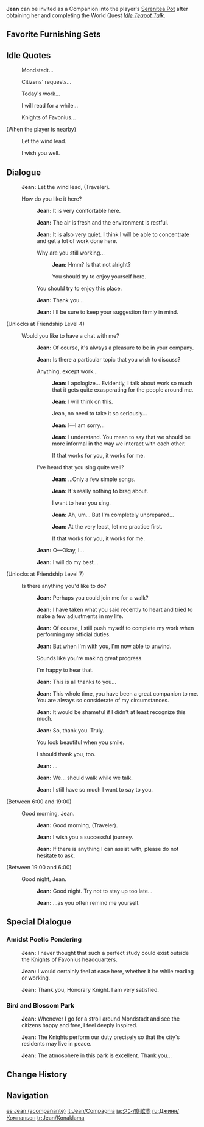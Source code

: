 {{CharacterTabs}}
{{Furnishing Infobox
|title          = Jean
|id             = 368104
|image          = Character Jean Thumb.png
|category       = Companion
|subcategory    = Companion
|quality        = 5
|adeptal_energy = 300
|load           = 1200
|description    = Character In-Residence
}}
'''Jean''' can be invited as a Companion into the player's [[Serenitea Pot]] after obtaining her and completing the World Quest ''[[Idle Teapot Talk]]''.

==Favorite Furnishing Sets==
{{HousingCompanion|favorite}}
{{Companion Favor Table}}

==Idle Quotes==
{{Dialogue start}}
: {{DIcon|Idle}} Mondstadt...
: {{DIcon|Idle}} Citizens' requests...
: {{DIcon|Idle}} Today's work...
: {{DIcon|Idle}} I will read for a while...
: {{DIcon|Idle}} Knights of Favonius...

;(When the player is nearby)
: {{DIcon|Idle}} Let the wind lead.
: {{DIcon|Idle}} I wish you well.
{{Dialogue end}}

==Dialogue==
{{Dialogue start}}
:{{A|vo qin mimitomo hello 01.ogg}} '''Jean:''' Let the wind lead, (Traveler).
:{{DIcon}} How do you like it here?
::{{A|vo qin mimitomo friendship1 01.ogg}} '''Jean:''' It is very comfortable here.
::{{A|vo qin mimitomo friendship1 02.ogg}} '''Jean:''' The air is fresh and the environment is restful.
::{{A|vo qin mimitomo friendship1 03.ogg}} '''Jean:''' It is also very quiet. I think I will be able to concentrate and get a lot of work done here.
::{{DIcon}} Why are you still working...
:::{{A|vo qin mimitomo friendship1 04a.ogg}} '''Jean:''' Hmm? Is that not alright?
:::{{DIcon}} You should try to enjoy yourself here.
::{{DIcon}} You should try to enjoy this place.
::{{A|vo qin mimitomo friendship1 05.ogg}} '''Jean:''' Thank you...
::{{A|vo qin mimitomo friendship1 06.ogg}} '''Jean:''' I'll be sure to keep your suggestion firmly in mind.
;(Unlocks at Friendship Level 4)
:{{DIcon}} Would you like to have a chat with me?
::{{A|vo qin mimitomo friendship2 01.ogg}} '''Jean:''' Of course, it's always a pleasure to be in your company.
::{{A|vo qin mimitomo friendship2 02.ogg}} '''Jean:''' Is there a particular topic that you wish to discuss?
::{{DIcon}} Anything, except work...
:::{{A|vo qin mimitomo friendship2 03a 1.ogg}} '''Jean:''' I apologize... Evidently, I talk about work so much that it gets quite exasperating for the people around me.
:::{{A|vo qin mimitomo friendship2 03a 2.ogg}} '''Jean:''' I will think on this.
:::{{DIcon}} Jean, no need to take it so seriously...
:::{{A|vo qin mimitomo friendship2 03a 3.ogg}} '''Jean:''' I&mdash;I am sorry...
:::{{A|vo qin mimitomo friendship2 03a 4.ogg}} '''Jean:''' I understand. You mean to say that we should be more informal in the way we interact with each other.
:::{{DIcon}} If that works for you, it works for me.
::{{DIcon}} I've heard that you sing quite well?
:::{{A|vo qin mimitomo friendship2 03b 1.ogg}} '''Jean:''' ...Only a few simple songs.
:::{{A|vo qin mimitomo friendship2 03b 2.ogg}} '''Jean:''' It's really nothing to brag about.
:::{{DIcon}} I want to hear you sing.
:::{{A|vo qin mimitomo friendship2 03b 3.ogg}} '''Jean:''' Ah, um... But I'm completely unprepared...
:::{{A|vo qin mimitomo friendship2 03b 4.ogg}} '''Jean:''' At the very least, let me practice first.
:::{{DIcon}} If that works for you, it works for me.
::{{A|vo qin mimitomo friendship2 04.ogg}} '''Jean:''' O&mdash;Okay, I...
::{{A|vo qin mimitomo friendship2 05.ogg}} '''Jean:''' I will do my best...
;(Unlocks at Friendship Level 7)
:{{DIcon}} Is there anything you'd like to do?
::{{A|vo qin mimitomo friendship3 01.ogg}} '''Jean:''' Perhaps you could join me for a walk?
::{{A|vo qin mimitomo friendship3 02.ogg}} '''Jean:''' I have taken what you said recently to heart and tried to make a few adjustments in my life.
::{{A|vo qin mimitomo friendship3 03.ogg}} '''Jean:''' Of course, I still push myself to complete my work when performing my official duties.
::{{A|vo qin mimitomo friendship3 04.ogg}} '''Jean:''' But when I'm with you, I'm now able to unwind.
::{{DIcon}} Sounds like you're making great progress.
::{{DIcon}} I'm happy to hear that.
::{{A|vo qin mimitomo friendship3 05.ogg}} '''Jean:''' This is all thanks to you...
::{{A|vo qin mimitomo friendship3 06.ogg}} '''Jean:''' This whole time, you have been a great companion to me. You are always so considerate of my circumstances.
::{{A|vo qin mimitomo friendship3 07.ogg}} '''Jean:''' It would be shameful if I didn't at least recognize this much.
::{{A|vo qin mimitomo friendship3 08.ogg}} '''Jean:''' So, thank you. Truly.
::{{DIcon}} You look beautiful when you smile.
::{{DIcon}} I should thank you, too.
::{{A|vo qin mimitomo friendship3 09.ogg}} '''Jean:''' ...
::{{A|vo qin mimitomo friendship3 10.ogg}} '''Jean:''' We... should walk while we talk.
::{{A|vo qin mimitomo friendship3 11.ogg}} '''Jean:''' I still have so much I want to say to you.
;<nowiki>(Between 6:00 and 19:00)</nowiki>
:{{DIcon}} Good morning, Jean.
::{{A|vo qin mimitomo morning 01.ogg}} '''Jean:''' Good morning, (Traveler).
::{{A|vo qin mimitomo morning 02.ogg}} '''Jean:''' I wish you a successful journey.
::{{A|vo qin mimitomo morning 03.ogg}} '''Jean:''' If there is anything I can assist with, please do not hesitate to ask.
;<nowiki>(Between 19:00 and 6:00)</nowiki>
:{{DIcon}} Good night, Jean.
::{{A|vo qin mimitomo night 01.ogg}} '''Jean:''' Good night. Try not to stay up too late...
::{{A|vo qin mimitomo night 02.ogg}} '''Jean:''' ...as you often remind me yourself.
{{Dialogue end}}

==Special Dialogue==
{{HousingCompanion|special}}

===Amidst Poetic Pondering===
{{Dialogue start}}
:{{A|vo mimitomo md qin study 01.ogg}} '''Jean:''' I never thought that such a perfect study could exist outside the Knights of Favonius headquarters.
:{{A|vo mimitomo md qin study 02.ogg}} '''Jean:''' I would certainly feel at ease here, whether it be while reading or working.
:{{A|vo mimitomo md qin study 03.ogg}} '''Jean:''' Thank you, Honorary Knight. I am very satisfied.
{{Dialogue end}}

===Bird and Blossom Park===
{{Dialogue start}}
:{{A|vo mimitomo md qin park 01.ogg}} '''Jean:''' Whenever I go for a stroll around Mondstadt and see the citizens happy and free, I feel deeply inspired.
:{{A|vo mimitomo md qin park 02.ogg}} '''Jean:''' The Knights perform our duty precisely so that the city's residents may live in peace.
:{{A|vo mimitomo md qin park 03.ogg}} '''Jean:''' The atmosphere in this park is excellent. Thank you...
{{Dialogue end}}

==Change History==
{{Change History|1.6}}

==Navigation==
{{Furnishing Navbox/Living|Companion}}

[[es:Jean (acompañante)]]
[[it:Jean/Compagnia]]
[[ja:ジン/塵歌壺]]
[[ru:Джинн/Компаньон]]
[[tr:Jean/Konaklama]]